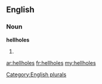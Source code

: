 ==English==

===Noun===
'''hellholes'''

# {{plural of|[[hellhole]]}}

[[Category:English plurals]]

[[ar:hellholes]]
[[fr:hellholes]]
[[my:hellholes]]